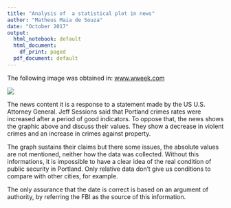 ```yaml
---
title: "Analysis of  a statistical plot in news"
author: "Matheus Maia de Souza"
date: "October 2017"
output:
  html_notebook: default
  html_document:
    df_print: paged
  pdf_document: default
---
```


The following image was obtained in: [www.wweek.com](http://www.wweek.com/news/courts/2017/10/04/fbi-statistics-show-crime-is-flat-or-down-across-portland-except-in-one-key-category/)


![](cartheft_chart_web.jpg)


The news content it is a response to a statement made by the US U.S. Attorney General. Jeff Sessions said that Portland crimes rates were increased after a period of good indicators. To oppose that, the news shows the graphic above and discuss their values. They show a decrease in violent crimes and an increase in crimes against property. 

The graph sustains their claims but there some issues,  the absolute values are not mentioned, neither how the data was collected. Without this informations, it is impossible to have a clear idea of the real condition of public security in Portland. Only relative data don't give us conditions to compare with other cities, for example. 

The only assurance that the date is correct is based on an argument of authority, by referring the FBI as the source of this information. 

```r

```


